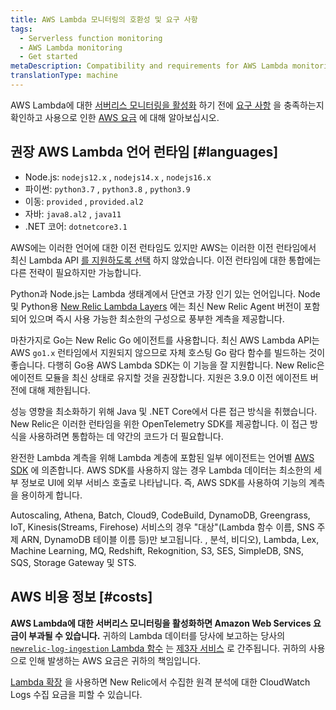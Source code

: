 ```yaml
---
title: AWS Lambda 모니터링의 호환성 및 요구 사항
tags:
  - Serverless function monitoring
  - AWS Lambda monitoring
  - Get started
metaDescription: Compatibility and requirements for AWS Lambda monitoring with New Relic.
translationType: machine
---
```


AWS Lambda에 대한 [서버리스 모니터링을 활성화](/docs/serverless-function-monitoring/aws-lambda-monitoring/enable-lambda-monitoring) 하기 전에 [요구 사항](#languages) 을 충족하는지 확인하고 사용으로 인한 [AWS 요금](#costs) 에 대해 알아보십시오.

## 권장 AWS Lambda 언어 런타임 [#languages]

* Node.js: `nodejs12.x` , `nodejs14.x` , `nodejs16.x`
* 파이썬: `python3.7` , `python3.8` , `python3.9`
* 이동: `provided` , `provided.al2`
* 자바: `java8.al2` , `java11`
* .NET 코어: `dotnetcore3.1`

AWS에는 이러한 언어에 대한 이전 런타임도 있지만 AWS는 이러한 이전 런타임에서 최신 Lambda API [를 지원하도록 선택](https://docs.aws.amazon.com/lambda/latest/dg/runtimes-extensions-api.html) 하지 않았습니다. 이전 런타임에 대한 통합에는 다른 전략이 필요하지만 가능합니다.

Python과 Node.js는 Lambda 생태계에서 단연코 가장 인기 있는 언어입니다. Node 및 Python용 [New Relic Lambda Layers](https://layers.newrelic-external.com/) 에는 최신 New Relic Agent 버전이 포함되어 있으며 즉시 사용 가능한 최소한의 구성으로 풍부한 계측을 제공합니다.

마찬가지로 Go는 New Relic Go 에이전트를 사용합니다. 최신 AWS Lambda API는 AWS `go1.x` 런타임에서 지원되지 않으므로 자체 호스팅 Go 람다 함수를 빌드하는 것이 좋습니다. 다행히 Go용 AWS Lambda SDK는 이 기능을 잘 지원합니다. New Relic은 에이전트 모듈을 최신 상태로 유지할 것을 권장합니다. 지원은 3.9.0 이전 에이전트 버전에 대해 제한됩니다.

성능 영향을 최소화하기 위해 Java 및 .NET Core에서 다른 접근 방식을 취했습니다. New Relic은 이러한 런타임을 위한 OpenTelemetry SDK를 제공합니다. 이 접근 방식을 사용하려면 통합하는 데 약간의 코드가 더 필요합니다.

완전한 Lambda 계측을 위해 Lambda 계층에 포함된 일부 에이전트는 언어별 [AWS SDK](https://aws.amazon.com/tools/#sdk) 에 의존합니다. AWS SDK를 사용하지 않는 경우 Lambda 데이터는 최소한의 세부 정보로 UI에 외부 서비스 호출로 나타납니다. 즉, AWS SDK를 사용하여 기능의 계측을 용이하게 합니다.

Autoscaling, Athena, Batch, Cloud9, CodeBuild, DynamoDB, Greengrass, IoT, Kinesis(Streams, Firehose) 서비스의 경우 "대상"(Lambda 함수 이름, SNS 주제 ARN, DynamoDB 테이블 이름 등)만 보고됩니다. , 분석, 비디오), Lambda, Lex, Machine Learning, MQ, Redshift, Rekognition, S3, SES, SimpleDB, SNS, SQS, Storage Gateway 및 STS.

## AWS 비용 정보 [#costs]

**AWS Lambda에 대한 서버리스 모니터링을 활성화하면 Amazon Web Services 요금이 부과될 수 있습니다.** 귀하의 Lambda 데이터를 당사에 보고하는 당사의 [`newrelic-log-ingestion` Lambda 함수](/docs/install-enable-new-relics-monitoring-aws-lambda#manual-nr-lambda) 는 [제3자 서비스](/docs/licenses/license-information/acceptable-use-policy/acceptable-use-policy) 로 간주됩니다. 귀하의 사용으로 인해 발생하는 AWS 요금은 귀하의 책임입니다.

[Lambda 확장](https://github.com/newrelic/newrelic-lambda-extension) 을 사용하면 New Relic에서 수집한 원격 분석에 대한 CloudWatch Logs 수집 요금을 피할 수 있습니다.